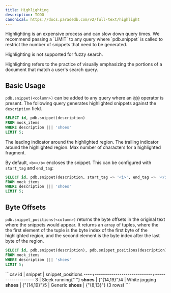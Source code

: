```yaml
---
title: Highlighting
description: TODO
canonical: https://docs.paradedb.com/v2/full-text/highlight
---
```


<Note>
  Highlighting is an expensive process and can slow down query times. We
  recommend passing a `LIMIT` to any query where `pdb.snippet` is called to
  restrict the number of snippets that need to be generated.
</Note>

<Note>Highlighting is not supported for fuzzy search.</Note>

Highlighting refers to the practice of visually emphasizing the portions of a document that match a user's
search query.

## Basic Usage

`pdb.snippet(<column>)` can be added to any query where an `@@@` operator is present.
The following query generates highlighted snippets against the `description` field.

```sql
SELECT id, pdb.snippet(description)
FROM mock_items
WHERE description ||| 'shoes'
LIMIT 5;
```

<ParamField body="start_tag" default="<b>">
  The leading indicator around the highlighted region.
</ParamField>
<ParamField body="end_tag" default="</b>">
  The trailing indicator around the highlighted region.
</ParamField>
<ParamField body="max_num_chars" default={150}>
  Max number of characters for a highlighted fragment.
</ParamField>

By default, `<b></b>` encloses the snippet. This can be configured with `start_tag` and `end_tag`:

```sql
SELECT id, pdb.snippet(description, start_tag => '<i>', end_tag => '</i>')
FROM mock_items
WHERE description ||| 'shoes'
LIMIT 5;
```

## Byte Offsets

`pdb.snippet_positions(<column>)` returns the byte offsets in the original text where the snippets would appear. It returns an array of
tuples, where the the first element of the tuple is the byte index of the first byte of the highlighted region, and the second element is the byte index after the last byte of the region.

```sql
SELECT id, pdb.snippet(description), pdb.snippet_positions(description)
FROM mock_items
WHERE description ||| 'shoes'
LIMIT 5;
```

<Accordion title="Expected Response">
  ```csv id | snippet | snippet_positions
  ----+----------------------------+------------------- 3 | Sleek running{" "}
  <b>shoes</b> | {"{14,19}"}4 | White jogging <b>shoes</b> | {"{14,19}"}5 |
  Generic <b>shoes</b> | {"{8,13}"}
  (3 rows) ```
</Accordion>
